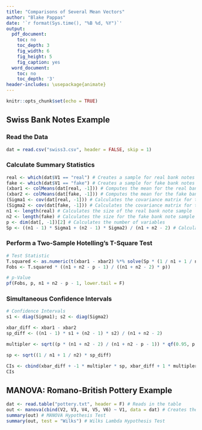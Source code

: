 ---
title: "Comparisons of Several Mean Vectors"
author: "Blake Pappas"
date: '`r format(Sys.time(), "%B %d, %Y")`'
output:
  pdf_document:
    toc: no
    toc_depth: 3
    fig_width: 6
    fig_height: 5
    fig_caption: yes
  word_document:
    toc: no
    toc_depth: '3'
header-includes: \usepackage{animate}
---

```{r setup, include = FALSE}
knitr::opts_chunk$set(echo = TRUE)
```

## Swiss Bank Notes Example

### Read the Data

```{r}
dat = read.csv("swiss3.csv", header = FALSE, skip = 1)
```

### Calculate Summary Statistics

```{r}
real <- which(dat$V1 == "real") # Creates a sample for real bank notes
fake <- which(dat$V1 == "fake") # Creates a sample for fake bank notes
(xbar1 <- colMeans(dat[real, -1])) # Computes the mean for the real bank note sample. # The minus 1 excludes the first variable because it is a character data type and not numeric
(xbar2 <- colMeans(dat[fake, -1])) # Computes the mean for the fake bank note sample
(Sigma1 <- cov(dat[real, -1])) # Calculates the covariance matrix for the real bank note sample
(Sigma2 <- cov(dat[fake, -1])) # Calculates the covariance matrix for the fake bank note sample
n1 <- length(real) # Calculates the size of the real bank note sample
n2 <- length(fake) # Calculates the size for the fake bank note sample
p <- dim(dat[, -1])[2] # Calculates the number of variables
Sp <- ((n1 - 1) * Sigma1 + (n2 - 1) * Sigma2) / (n1 + n2 - 2) # Calculates the pooled version of the covariance matrix between the two samples
```

### Perform a Two-Sample Hotelling's T-Square Test

```{r}
# Test Statistic
T.squared <- as.numeric(t(xbar1 - xbar2) %*% solve(Sp * (1 / n1 + 1 / n2)) %*% (xbar1 - xbar2))
Fobs <- T.squared * ((n1 + n2 - p - 1) / ((n1 + n2 - 2) * p)) 

# p-Value
pf(Fobs, p, n1 + n2 - p - 1, lower.tail = F)
```

### Simultaneous Confidence Intervals

```{r}
# Confidence Intervals
s1 <- diag(Sigma1); s2 <- diag(Sigma2)

xbar_diff <- xbar1 - xbar2
sp_diff <- ((n1 - 1) * s1 + (n2 - 1) * s2) / (n1 + n2 - 2)

multipler <- sqrt((p * (n1 + n2 - 2) / (n1 + n2 - p - 1)) * qf(0.95, p, n1 + n2 - p - 1))

sp <- sqrt((1 / n1 + 1 / n2) * sp_diff)

CIs <- cbind(xbar_diff + -1 * multipler * sp, xbar_diff + 1 * multipler * sp)
CIs
```

## MANOVA: Romano-British Pottery Example

```{r}
dat <- read.table("pottery.txt", header = F) # Reads in the table
out <- manova(cbind(V2, V3, V4, V5, V6) ~ V1, data = dat) # Creates the MANOVA table
summary(out) # MANOVA Hypothesis Test
summary(out, test = "Wilks") # Wilks Lambda Hypothesis Test
```